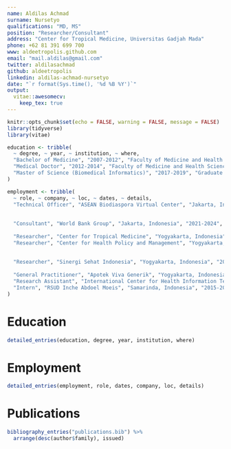 ```yaml
---
name: Aldilas Achmad
surname: Nursetyo
qualifications: "MD, MS"
position: "Researcher/Consultant"
address: "Center for Tropical Medicine, Universitas Gadjah Mada"
phone: +62 81 391 699 700
www: aldeetropolis.github.com
email: "mail.aldilas@gmail.com"
twitter: aldilasachmad
github: aldeetropolis
linkedin: aldilas-achmad-nursetyo
date: "`r format(Sys.time(), '%d %B %Y')`"
output:
  vitae::awesomecv:
    keep_tex: true
---
```


```r
knitr::opts_chunk$set(echo = FALSE, warning = FALSE, message = FALSE)
library(tidyverse)
library(vitae)
```

```r
education <- tribble(
  ~ degree, ~ year, ~ institution, ~ where,
  "Bachelor of Medicine", "2007-2012", "Faculty of Medicine and Health Sciences, Universitas Muhammadiyah Yogyakarta", "Yogyakarta, Indonesia",
  "Medical Doctor", "2012-2014", "Faculty of Medicine and Health Sciences, Universitas Muhammadiyah Yogyakarta", "Yogyakarta, Indonesia",
  "Master of Science (Biomedical Informatics)", "2017-2019", "Graduate Institute of Biomedical Informatics, Taipei Medical University", "ROC Taiwan",
)

employment <- tribble(
  ~ role, ~ company, ~ loc, ~ dates, ~ details,
  "Technical Officer", "ASEAN Biodiaspora Virtual Center", "Jakarta, Indonesia", "2023-present", list("Responsible for developing surveillance data standards for ASEAN region", 
                                                                                                      "Develop Standard Operating Procedure for infectious disease surveillance data sharing in ASEAN region",
                                                                                                      "Responsible for data collection and analysis of biological threat based on epidemic intelligence"),
  "Consultant", "World Bank Group", "Jakarta, Indonesia", "2021-2024", list("Provide technical assistance on interoperability in Satu Sehat using FHIR", 
                                                                            "Provide technical assitance for interoperability between TB reporting, Satu Sehat Platform, and BPJS"),
  "Researcher", "Center for Tropical Medicine", "Yogyakarta, Indonesia", "2020-present", list("Epidemic intelligence", "Infectious disease transmission dynamics"),
  "Researcher", "Center for Health Policy and Management", "Yogyakarta, Indonesia", "2017-2023", list("INSPIRASI Project: Analyse Indonesia national health insurance claims on capability to monitor potentially outbreak infectious disease surveillance using time series analysis and data visualization. Designing dashboard presentation of infectious disease surveillance using Indonesia national health insurance claims data to support potentially outbreak infectious disease surveillance program in Indonesia. Writing scientific publication on quality of Early Warning and Response System reporting in primary health care facility. Writing policy brief on implementation of Public Health Emergency Operation Center in regional settings.",
                                                                                                      "As Co-Principal Investigator for evaluation of healthcare system gaps with a focus on IBD, cancer, rare diseases and PDT treatment in Indonesia funded by African Medical Research Foundation (AMREF).",
                                                                                                      "Developing monitoring and evaluation system for family planning program in National Family Planning Coordinating Agency (BKKBN)"),
  "Researcher", "Sinergi Sehat Indonesia", "Yogyakarta, Indonesia", "2020-2023", list("Conducting Post-Abortion Care Supply Chain Management assesment in Indonesia involving MoH, public health office staffs, public health center staffs, hospital staffs, and post-abortion care logistics supplier.; Responsible for designing methodology and instruments.; Responsible for data quantitative and qualitative data collection and analysis.",
                                                                                      "Develop assessment tools analyse quantitative and qualitative analysis on evaluation of TB Children program in Indonesia"),
  "General Practitioner", "Apotek Viva Generik", "Yogyakarta, Indonesia", "2020-2021", list("Medical doctor"),
  "Research Assistant", "International Center for Health Information Technology, Taipei Medical University", "Taipei, ROC Taiwan", "2018-2019", list("ASsist professor on manuscript writing"),
  "Intern", "RSUD Inche Abdoel Moeis", "Samarinda, Indonesia", "2015-2016", list("Medical doctor intern")
) 
```


# Education

```r
detailed_entries(education, degree, year, institution, where)
```

# Employment

```r
detailed_entries(employment, role, dates, company, loc, details)
```

# Publications

```r
bibliography_entries("publications.bib") %>%
  arrange(desc(author$family), issued)
```
